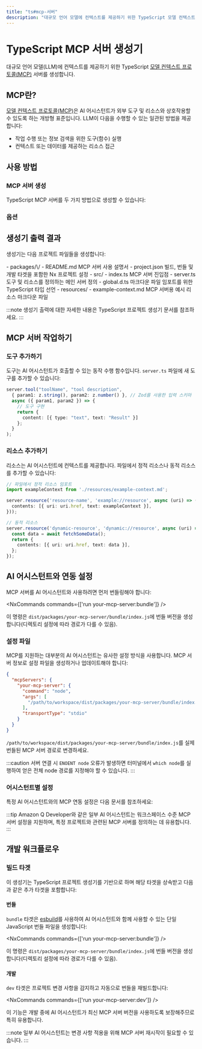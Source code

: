 ```yaml
---
title: "ts#mcp-서버"
description: "대규모 언어 모델에 컨텍스트를 제공하기 위한 TypeScript 모델 컨텍스트 프로토콜(MCP) 서버 생성"
---
```





# TypeScript MCP 서버 생성기

대규모 언어 모델(LLM)에 컨텍스트를 제공하기 위한 TypeScript [모델 컨텍스트 프로토콜(MCP)](https://modelcontextprotocol.io/) 서버를 생성합니다.

## MCP란?

[모델 컨텍스트 프로토콜(MCP)](https://modelcontextprotocol.io/)은 AI 어시스턴트가 외부 도구 및 리소스와 상호작용할 수 있도록 하는 개방형 표준입니다. LLM이 다음을 수행할 수 있는 일관된 방법을 제공합니다:

- 작업 수행 또는 정보 검색을 위한 도구(함수) 실행
- 컨텍스트 또는 데이터를 제공하는 리소스 접근

## 사용 방법

### MCP 서버 생성

TypeScript MCP 서버를 두 가지 방법으로 생성할 수 있습니다:

<RunGenerator generator="ts#mcp-server" />

### 옵션

<GeneratorParameters generator="ts#mcp-server" />

## 생성기 출력 결과

생성기는 다음 프로젝트 파일들을 생성합니다:

<FileTree>
  - packages/\<name>/
    - README.md MCP 서버 사용 설명서
    - project.json 빌드, 번들 및 개발 타겟을 포함한 Nx 프로젝트 설정
    - src/
      - index.ts MCP 서버 진입점
      - server.ts 도구 및 리소스를 정의하는 메인 서버 정의
      - global.d.ts 마크다운 파일 임포트를 위한 TypeScript 타입 선언
      - resources/
        - example-context.md MCP 서버용 예시 리소스 마크다운 파일
</FileTree>

:::note
생성기 출력에 대한 자세한 내용은 <Link path="/guides/typescript-project">TypeScript 프로젝트 생성기 문서</Link>를 참조하세요.
:::

## MCP 서버 작업하기

### 도구 추가하기

도구는 AI 어시스턴트가 호출할 수 있는 동작 수행 함수입니다. `server.ts` 파일에 새 도구를 추가할 수 있습니다:

```typescript
server.tool("toolName", "tool description",
  { param1: z.string(), param2: z.number() }, // Zod를 사용한 입력 스키마
  async ({ param1, param2 }) => {
    // 도구 구현
    return {
      content: [{ type: "text", text: "Result" }]
    };
  }
);
```

### 리소스 추가하기

리소스는 AI 어시스턴트에 컨텍스트를 제공합니다. 파일에서 정적 리소스나 동적 리소스를 추가할 수 있습니다:

```typescript
// 파일에서 정적 리소스 임포트
import exampleContext from './resources/example-context.md';

server.resource('resource-name', 'example://resource', async (uri) => ({
  contents: [{ uri: uri.href, text: exampleContext }],
}));

// 동적 리소스
server.resource('dynamic-resource', 'dynamic://resource', async (uri) => {
  const data = await fetchSomeData();
  return {
    contents: [{ uri: uri.href, text: data }],
  };
});
```

## AI 어시스턴트와 연동 설정

MCP 서버를 AI 어시스턴트와 사용하려면 먼저 번들링해야 합니다:

<NxCommands commands={['run your-mcp-server:bundle']} />

이 명령은 `dist/packages/your-mcp-server/bundle/index.js`에 번들 버전을 생성합니다(디렉토리 설정에 따라 경로가 다를 수 있음).

### 설정 파일

MCP를 지원하는 대부분의 AI 어시스턴트는 유사한 설정 방식을 사용합니다. MCP 서버 정보로 설정 파일을 생성하거나 업데이트해야 합니다:

```json
{
  "mcpServers": {
    "your-mcp-server": {
      "command": "node",
      "args": [
        "/path/to/workspace/dist/packages/your-mcp-server/bundle/index.js"
      ],
      "transportType": "stdio"
    }
  }
}
```

`/path/to/workspace/dist/packages/your-mcp-server/bundle/index.js`를 실제 번들된 MCP 서버 경로로 변경하세요.

:::caution
서버 연결 시 `ENOENT node` 오류가 발생하면 터미널에서 `which node`를 실행하여 얻은 전체 node 경로를 지정해야 할 수 있습니다.
:::

### 어시스턴트별 설정

특정 AI 어시스턴트와의 MCP 연동 설정은 다음 문서를 참조하세요:

<Snippet name="mcp/assistant-docs" />

:::tip
Amazon Q Developer와 같은 일부 AI 어시스턴트는 워크스페이스 수준 MCP 서버 설정을 지원하며, 특정 프로젝트와 관련된 MCP 서버를 정의하는 데 유용합니다.
:::

## 개발 워크플로우

### 빌드 타겟

이 생성기는 <Link path="/guides/typescript-project">TypeScript 프로젝트 생성기</Link>를 기반으로 하며 해당 타겟을 상속받고 다음과 같은 추가 타겟을 포함합니다:

#### 번들

`bundle` 타겟은 [esbuild](https://esbuild.github.io/)를 사용하여 AI 어시스턴트와 함께 사용할 수 있는 단일 JavaScript 번들 파일을 생성합니다:

<NxCommands commands={['run your-mcp-server:bundle']} />

이 명령은 `dist/packages/your-mcp-server/bundle/index.js`에 번들 버전을 생성합니다(디렉토리 설정에 따라 경로가 다를 수 있음).

#### 개발

`dev` 타겟은 프로젝트 변경 사항을 감지하고 자동으로 번들을 재빌드합니다:

<NxCommands commands={['run your-mcp-server:dev']} />

이 기능은 개발 중에 AI 어시스턴트가 최신 MCP 서버 버전을 사용하도록 보장해주므로 특히 유용합니다.

:::note
일부 AI 어시스턴트는 변경 사항 적용을 위해 MCP 서버 재시작이 필요할 수 있습니다.
:::